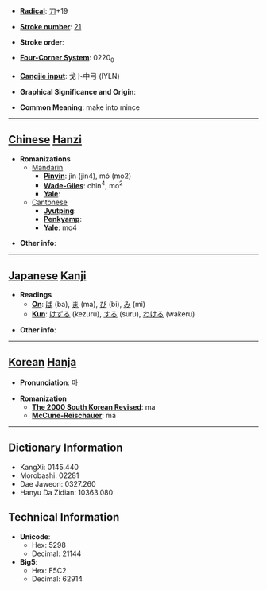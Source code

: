 * '''[[Wiktionary:Chinese radical index| Radical]]''': [[Wiktionary:Chinese radical index 刀|刀]]+19

* '''[[Wiktionary:Chinese total strokes index|Stroke number]]''': [[Wiktionary:Chinese total strokes index 21|21]]

* '''Stroke order''': 

* '''[[Wiktionary:Chinese four corner index|Four-Corner System]]''': 0220<sub>0</sub>

* '''[[Wiktionary:Chinese Cangjie index|Cangjie input]]''': 戈卜中弓 (IYLN)

* '''Graphical Significance and Origin''': 

* '''Common Meaning''': make into mince

----

== [[Chinese]] [[Hanzi]] ==

* '''Romanizations'''
** [[Mandarin]]
*** '''[[Pinyin]]''': jìn (jin4), mó (mo2)
*** '''[[Wade-Giles]]''': chin<sup>4</sup>, mo<sup>2</sup>
*** '''[[Yale]]''': 
**[[Cantonese]]
***'''[[Jyutping]]''':
***'''[[Penkyamp]]''': 
***'''[[Yale]]''': mo4

* '''Other info''': 

----

== [[Japanese]] [[Kanji]] ==

* '''Readings'''
** '''[[On]]''': [[ば]] (ba), [[ま]] (ma), [[び]] (bi), [[み]] (mi)
** '''[[Kun]]''': [[けずる]] (kezuru), [[する]] (suru), [[わける]] (wakeru)

* '''Other info''':  

----

== [[Korean]] [[Hanja]] ==

* '''Pronunciation''': 마

* '''Romanization'''
** '''[[The 2000 South Korean Revised Romanization|The 2000 South Korean Revised]]''': ma
** '''[[McCune-Reischauer]]''': ma

----

== Dictionary Information ==

* KangXi: 0145.440
* Morobashi: 02281
* Dae Jaweon: 0327.260
* Hanyu Da Zidian: 10363.080

== Technical Information ==

* '''Unicode''':
** Hex: 5298
** Decimal: 21144
* '''Big5''':
** Hex: F5C2
** Decimal: 62914